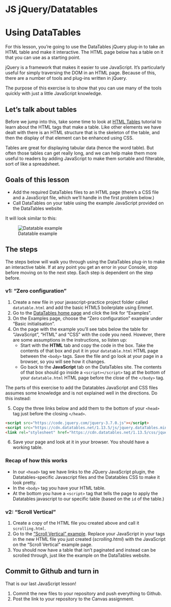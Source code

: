 # JS jQuery/Datatables

# Using DataTables

For this lesson, you're going to use the DataTables jQuery plug-in to take an HTML table and make it interactive. The HTML page below has a table on it that you can use as a starting point.

jQuery is a framework that makes it easier to use JavaScript. It's particularly useful for simply traversing the DOM in an HTML page. Because of this, there are a number of tools and plug-ins written in jQuery.

The purpose of this exercise is to show that you can use many of the tools quickly with just a little JavaScript knowledge.

## Let's talk about tables

Before we jump into this, take some time to look at [HTML Tables](https://www.w3schools.com/html/html_tables.asp) tutorial to learn about the HTML tags that make a table. Like other elements we have dealt with there is an HTML structure that is the skeleton of the table, and then the display of that element can be enhanced using CSS.

Tables are great for displaying tabular data (hence the word table). But often those tables can get really long, and we can help make them more useful to readers by adding JavaScript to make them sortable and filterable, sort of like a spreadsheet.

## Goals of this lesson

- Add the required DataTables files to an HTML page (there's a CSS file and a JavaScript file, which we'll handle in the first problem below.)
- Call DataTables on your table using the example JavaScript provided on the DataTables website.

It will look similar to this:

![Datatable example](images/js-datatable.gif)

## The steps

The steps below will walk you through using the DataTables plug-in to make an interactive table. If at any point you get an error in your Console, stop before moving on to the next step. Each step is dependent on the step before.

### v1: "Zero configuration"

1. Create a new file in your javascript-practice project folder called `datatable.html` and add the basic HTML5 boilerplate using Emmet.
1. Go to the [DataTables home page](https://www.datatables.net/) and click the link for "Examples".
1. On the Examples page, choose the "Zero configuration" example under "Basic initialisation".
1. On the page with the example you'll see tabs below the table for "JavaScript", "HTML" and "CSS" with the code you need. However, there are some assumptions in the instructions, so listen up:
    - Start with the **HTML** tab and copy the code in the box. Take the contents of that box and put it in your `datatable.html` HTML page between the `<body>` tags. Save the file and go look at your page in a browser, so you will see how it changes.
    - Go back to the **JavaScript** tab on the DataTables site. The contents of that box should go inside a `<script></script>` tag at the bottom of your `datatable.html` HTML page before the close of the `</body>` tag.

The parts of this exercise to add the Datatables JavaScript and CSS files assumes some knowledge and is not explained well in the directions. Do this instead:

5. Copy the three links below and add them to the bottom of your `<head>` tag just before the closing `</head>`.

```html
<script src="https://code.jquery.com/jquery-3.7.0.js"></script>
<script src="https://cdn.datatables.net/1.13.5/js/jquery.dataTables.min.js"></script>
<link rel="stylesheet" href="https://cdn.datatables.net/1.13.5/css/jquery.dataTables.min.css">
```

6. Save your page and look at it in your browser. You should have a working table.

### Recap of how this works

- In our `<head>` tag we have links to the JQuery JavaScript plugin, the Datatables-specific Javascript files and the Datatables CSS to make it look pretty.
- In the `<body>` tag you have your HTML table.
- At the bottom you have a `<script>` tag that tells the page to apply the Datatables javascript to our specific table (based on the `id` of the table.)

### v2: "Scroll Vertical"

1. Create a copy of the HTML file you created above and call it `scrolling.html`. 
2. Go to the ["Scroll Vertical" example](https://www.datatables.net/examples/basic_init/scroll_y.html). Replace your JavaScript in your <script></script> tags in the new HTML file you just created (_scrolling.html_) with the JavaScript on the "Scroll Vertical" example page.
3. You should now have a table that isn't paginated and instead can be scrolled through, just like the example on the DataTables website.

## Commit to Github and turn in

That is our last JavaScript lesson!

1. Commit the new files to your repository and push everything to Github.
1. Post the link to your repository to the Canvas assignment.
